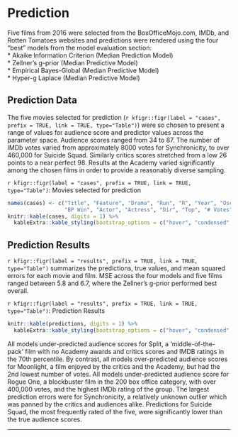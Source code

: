 # Prediction
Five films from 2016 were selected from the BoxOfficeMojo.com, IMDb, and Rotten Tomatoes websites and predictions were rendered using the four "best"  models from the model evaluation section:  
* Akaike Information Criterion (Median Prediction Model)   
* Zellner's g-prior (Median Predictive Model)   
* Empirical Bayes-Global (Median Predictive Model)   
* Hyper-g Laplace (Median Predictive Model)   

## Prediction Data
The five movies selected for prediction (`r kfigr::figr(label = "cases", prefix = TRUE, link = TRUE, type="Table")`) were so chosen to present a range of values for audience score and predictor values across the parameter space. Audience scores ranged from 34 to 87. The number of IMDb votes varied from approximately 8000 votes for Synchronicity,  to over 460,000 for Suicide Squad.  Similarly critics scores stretched from a low 26 points to a near perfect 98. Results at the Academy varied significantly among the chosen films in order to provide a reasonably diverse sampling.

`r kfigr::figr(label = "cases", prefix = TRUE, link = TRUE, type="Table")`: Movies selected for prediction
```r
names(cases) <- c("Title", "Feature", "Drama", "Run", "R", "Year", "Oscar", "Summer", "IMDb Rating", "Critics", "BP Nom",
                  "BP Win", "Actor", "Actress", "Dir", "Top", "# Votes", "# Votes (Log)", "Audience")
knitr::kable(cases, digits = 1) %>%
  kableExtra::kable_styling(bootstrap_options = c("hover", "condensed", "responsive"), full_width = T, position = "center")
```

## Prediction Results
`r kfigr::figr(label = "results", prefix = TRUE, link = TRUE, type="Table")` summarizes the predictions, true values, and mean squared errors for each movie and film. MSE across the four models and five films ranged between 5.8 and 6.7, where the Zellner's g-prior performed best overall. 

`r kfigr::figr(label = "results", prefix = TRUE, link = TRUE, type="Table")`: Prediction Results
```r
knitr::kable(predictions, digits = 1) %>%
  kableExtra::kable_styling(bootstrap_options = c("hover", "condensed", "responsive"), full_width = T, position = "center")
```

All models under-predicted audience scores for Split, a 'middle-of-the-pack' film with no Academy awards and critics scores and IMDB ratings in the 70th percentile. By contrast, all models over-predicted audience scores for Moonlight, a film enjoyed by the critics and the Academy, but had the 2nd lowest number of votes. All models under-predicted audience score for Rogue One, a blockbuster film in the 200 box office category, with over 400,000 votes, and the highest IMDb rating of the group. The largest prediction errors were for Synchronicity, a relatively unknown outlier which was panned by the critics and audiences alike. Predictions for Suicide Squad, the most frequently rated of the five, were significantly lower than the true audience scores.

* * *
